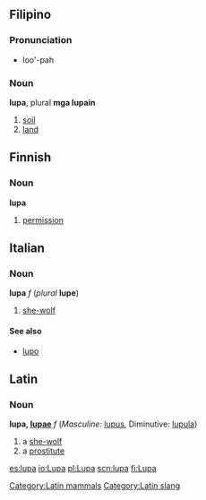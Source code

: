 ==Filipino==
===Pronunciation===
*loo'-pah

===Noun===
'''lupa''', plural '''mga lupain'''
#[[soil]]
#[[land]]

==Finnish==
===Noun===
'''lupa'''
#[[permission]]

==Italian==
===Noun===
'''lupa''' ''f'' (''plural'' '''lupe''')
#[[she-wolf]]
====See also====
*[[lupo]]

==Latin==
[[Category:Latin mammals]][[Category:Latin slang]]
===Noun===
'''lupa, [[Wiktionary Appendix:Latin first declension|lupae]]''' ''f'' (''Masculine:'' [[lupus]], Diminutive: [[lupula]])
#a [[she-wolf]]
#a [[prostitute]]

[[es:lupa]]
[[io:Lupa]]
[[pl:Lupa]]
[[scn:lupa]]
[[fi:Lupa]]